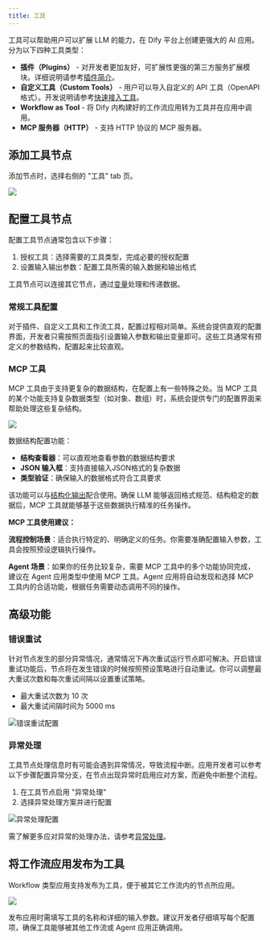 ```yaml
---
title: 工具
---
```


工具可以帮助用户可以扩展 LLM 的能力，在 Dify 平台上创建更强大的 AI 应用。分为以下四种工具类型：

- **插件（Plugins）** - 对开发者更加友好，可扩展性更强的第三方服务扩展模块。详细说明请参考[插件简介](/zh-hans/plugins/introduction)。
- **自定义工具（Custom Tools）** - 用户可以导入自定义的 API 工具（OpenAPI 格式）。开发说明请参考[快速接入工具](/zh-hans/guides/tools/quick-tool-integration)。
- **Workflow as Tool** - 将 Dify 内构建好的工作流应用转为工具并在应用中调用。
- **MCP 服务器（HTTP）** - 支持 HTTP 协议的 MCP 服务器。

## 添加工具节点

添加节点时，选择右侧的 "工具" tab 页。

![](https://assets-docs.dify.ai/2025/06/b91d2046419e529af0e2df706866fd06.png)

## 配置工具节点

配置工具节点通常包含以下步骤：

1. 授权工具：选择需要的工具类型，完成必要的授权配置
2. 设置输入输出参数：配置工具所需的输入数据和输出格式

工具节点可以连接其它节点，通过[变量](/zh-hans/guides/workflow/variables)处理和传递数据。

### 常规工具配置

对于插件、自定义工具和工作流工具，配置过程相对简单。系统会提供直观的配置界面，开发者只需按照页面指引设置输入参数和输出变量即可。这些工具通常有预定义的参数结构，配置起来比较直观。

### MCP 工具

MCP 工具由于支持更复杂的数据结构，在配置上有一些特殊之处。当 MCP 工具的某个功能支持复杂数据类型（如对象、数组）时，系统会提供专门的配置界面来帮助处理这些复杂结构。

![](https://assets-docs.dify.ai/2025/06/11ac51f4f4d89b20e578d8930842ad95.png)

数据结构配置功能：

- **结构查看器**：可以直观地查看参数的数据结构要求
- **JSON 输入框**：支持直接输入JSON格式的复杂数据
- **类型验证**：确保输入的数据格式符合工具要求


该功能可以与[结构化输出](/zh-hans/guides/workflow/structured-outputs)配合使用。确保 LLM 能够返回格式规范、结构稳定的数据后，MCP 工具就能够基于这些数据执行精准的任务操作。

**MCP 工具使用建议：**

**流程控制场景**：适合执行特定的、明确定义的任务。你需要准确配置输入参数，工具会按照预设逻辑执行操作。

**Agent 场景**：如果你的任务比较复杂，需要 MCP 工具中的多个功能协同完成，建议在 Agent 应用类型中使用 MCP 工具。Agent 应用将自动发现和选择 MCP 工具内的合适功能，根据任务需要动态调用不同的操作。

## 高级功能

### 错误重试

针对节点发生的部分异常情况，通常情况下再次重试运行节点即可解决。开启错误重试功能后，节点将在发生错误的时候按照预设策略进行自动重试。你可以调整最大重试次数和每次重试间隔以设置重试策略。

- 最大重试次数为 10 次
- 最大重试间隔时间为 5000 ms

<Frame caption="错误重试配置">
  <img src="https://assets-docs.dify.ai/2024/12/34867b2d910d74d2671cd40287200480.png" alt="错误重试配置" />
</Frame>

### 异常处理

工具节点处理信息时有可能会遇到异常情况，导致流程中断。应用开发者可以参考以下步骤配置异常分支，在节点出现异常时启用应对方案，而避免中断整个流程。

1. 在工具节点启用 "异常处理"
2. 选择异常处理方案并进行配置

<Frame caption="异常处理配置">
  <img src="https://assets-docs.dify.ai/2024/12/39dc3b5881d9a5fe35b877971f70d3a6.png" alt="异常处理配置" />
</Frame>

需了解更多应对异常的处理办法，请参考[异常处理](/zh-hans/guides/workflow/error-handling/readme)。

## 将工作流应用发布为工具

Workflow 类型应用支持发布为工具，便于被其它工作流内的节点所应用。

![](https://assets-docs.dify.ai/2025/06/2645307e3eabf4442e7e1f8cf4ac3d04.png)

发布应用时需填写工具的名称和详细的输入参数。建议开发者仔细填写每个配置项，确保工具能够被其他工作流或 Agent 应用正确调用。
